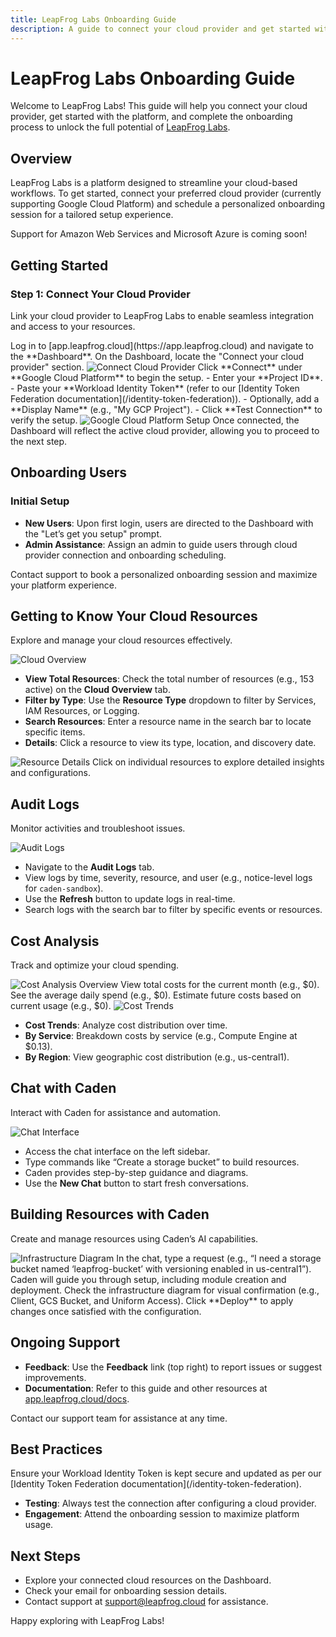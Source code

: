 ```yaml
---
title: LeapFrog Labs Onboarding Guide
description: A guide to connect your cloud provider and get started with LeapFrog Labs.
---
```


# LeapFrog Labs Onboarding Guide

Welcome to LeapFrog Labs! This guide will help you connect your cloud provider, get started with the platform, and complete the onboarding process to unlock the full potential of [LeapFrog Labs](https://app.leapfrog.cloud).

## Overview

LeapFrog Labs is a platform designed to streamline your cloud-based workflows. To get started, connect your preferred cloud provider (currently supporting Google Cloud Platform) and schedule a personalized onboarding session for a tailored setup experience.

<Callout type="info">
Support for Amazon Web Services and Microsoft Azure is coming soon!
</Callout>

## Getting Started

### Step 1: Connect Your Cloud Provider

Link your cloud provider to LeapFrog Labs to enable seamless integration and access to your resources.

<Tabs>
  <Tab title="Access the Dashboard">
    Log in to [app.leapfrog.cloud](https://app.leapfrog.cloud) and navigate to the **Dashboard**.
  </Tab>
  <Tab title="Connect a Provider">
    On the Dashboard, locate the "Connect your cloud provider" section.
    <img src="images/1.png" alt="Connect Cloud Provider" />
    Click **Connect** under **Google Cloud Platform** to begin the setup.
  </Tab>
  <Tab title="Configure Google Cloud Platform">
    - Enter your **Project ID**.
    - Paste your **Workload Identity Token** (refer to our [Identity Token Federation documentation](/identity-token-federation)).
    - Optionally, add a **Display Name** (e.g., "My GCP Project").
    - Click **Test Connection** to verify the setup.
    <img src="images/3.png" alt="Google Cloud Platform Setup" />
  </Tab>
  <Tab title="Confirmation">
    Once connected, the Dashboard will reflect the active cloud provider, allowing you to proceed to the next step.
  </Tab>
</Tabs>

## Onboarding Users

### Initial Setup

- **New Users**: Upon first login, users are directed to the Dashboard with the "Let’s get you setup" prompt.
- **Admin Assistance**: Assign an admin to guide users through cloud provider connection and onboarding scheduling.

<Card title="Schedule Your Onboarding Session" href="mailto:support@leapfrog.cloud">
Contact support to book a personalized onboarding session and maximize your platform experience.
</Card>

## Getting to Know Your Cloud Resources

Explore and manage your cloud resources effectively.

<img src="images/6.png" alt="Cloud Overview" />

- **View Total Resources**: Check the total number of resources (e.g., 153 active) on the **Cloud Overview** tab.
- **Filter by Type**: Use the **Resource Type** dropdown to filter by Services, IAM Resources, or Logging.
- **Search Resources**: Enter a resource name in the search bar to locate specific items.
- **Details**: Click a resource to view its type, location, and discovery date.

<img src="images/7.png" alt="Resource Details" />

<Callout type="tip">
Click on individual resources to explore detailed insights and configurations.
</Callout>

## Audit Logs

Monitor activities and troubleshoot issues.

<img src="images/5.png" alt="Audit Logs" />

- Navigate to the **Audit Logs** tab.
- View logs by time, severity, resource, and user (e.g., notice-level logs for `caden-sandbox`).
- Use the **Refresh** button to update logs in real-time.
- Search logs with the search bar to filter by specific events or resources.

## Cost Analysis

Track and optimize your cloud spending.

<img src="images/4.png" alt="Cost Analysis Overview" />

<Tabs>
  <Tab title="Current Month">
    View total costs for the current month (e.g., $0).
  </Tab>
  <Tab title="Daily Average">
    See the average daily spend (e.g., $0).
  </Tab>
  <Tab title="Projected Month">
    Estimate future costs based on current usage (e.g., $0).
  </Tab>
</Tabs>

<img src="images/8.png" alt="Cost Trends" />

- **Cost Trends**: Analyze cost distribution over time.
- **By Service**: Breakdown costs by service (e.g., Compute Engine at $0.13).
- **By Region**: View geographic cost distribution (e.g., us-central1).

## Chat with Caden

Interact with Caden for assistance and automation.

<img src="images/7.png" alt="Chat Interface" />

- Access the chat interface on the left sidebar.
- Type commands like “Create a storage bucket” to build resources.
- Caden provides step-by-step guidance and diagrams.
- Use the **New Chat** button to start fresh conversations.

## Building Resources with Caden

Create and manage resources using Caden’s AI capabilities.

<img src="images/7.png" alt="Infrastructure Diagram" />

<Tabs>
  <Tab title="Initiate a Request">
    In the chat, type a request (e.g., “I need a storage bucket named ‘leapfrog-bucket’ with versioning enabled in us-central1”).
  </Tab>
  <Tab title="Follow Instructions">
    Caden will guide you through setup, including module creation and deployment.
  </Tab>
  <Tab title="Review Diagram">
    Check the infrastructure diagram for visual confirmation (e.g., Client, GCS Bucket, and Uniform Access).
  </Tab>
  <Tab title="Deploy">
    Click **Deploy** to apply changes once satisfied with the configuration.
  </Tab>
</Tabs>

## Ongoing Support

- **Feedback**: Use the **Feedback** link (top right) to report issues or suggest improvements.
- **Documentation**: Refer to this guide and other resources at [app.leapfrog.cloud/docs](https://app.leapfrog.cloud/docs).

<Card title="Need Help?" href="mailto:support@leapfrog.cloud">
Contact our support team for assistance at any time.
</Card>

## Best Practices

<Callout type="warning">
Ensure your Workload Identity Token is kept secure and updated as per our [Identity Token Federation documentation](/identity-token-federation).
</Callout>

- **Testing**: Always test the connection after configuring a cloud provider.
- **Engagement**: Attend the onboarding session to maximize platform usage.

## Next Steps

- Explore your connected cloud resources on the Dashboard.
- Check your email for onboarding session details.
- Contact support at [support@leapfrog.cloud](mailto:support@leapfrog.cloud) for assistance.

Happy exploring with LeapFrog Labs!